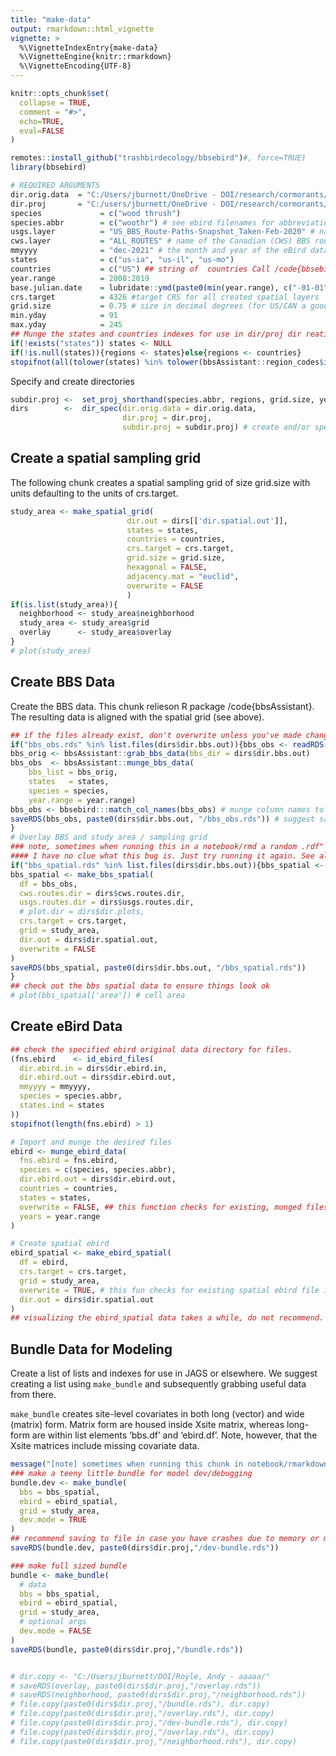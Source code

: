 ```yaml
---
title: "make-data"
output: rmarkdown::html_vignette
vignette: >
  %\VignetteIndexEntry{make-data}
  %\VignetteEngine{knitr::rmarkdown}
  %\VignetteEncoding{UTF-8}
---
```


```r
knitr::opts_chunk$set(
  collapse = TRUE,
  comment = "#>", 
  echo=TRUE, 
  eval=FALSE
)
```

```r
remotes::install_github("trashbirdecology/bbsebird")#, force=TRUE)
library(bbsebird)
```


```r
# REQUIRED ARGUMENTS
dir.orig.data  = "C:/Users/jburnett/OneDrive - DOI/research/cormorants/dubcorm-data-backup/" 
dir.proj       = "C:/users/jburnett/OneDrive - DOI/research/cormorants/do-not-edit/"
species             = c("wood thrush")
species.abbr        = c("woothr") # see ebird filenames for abbreviation
usgs.layer          = "US_BBS_Route-Paths-Snapshot_Taken-Feb-2020" # name of the USGS BBS route shapefile 
cws.layer           = "ALL_ROUTES" # name of the Canadian (CWS) BBS route shapefile.
mmyyyy              = "dec-2021" # the month and year of the eBird data downloads on file
states              = c("us-ia", "us-il", "us-mo")
countries           = c("US") ## string of  countries Call /code{bbsebird::iso.codes} to find relevant 
year.range          = 2008:2019
base.julian.date    = lubridate::ymd(paste0(min(year.range), c("-01-01"))) 
crs.target          = 4326 #target CRS for all created spatial layers
grid.size           = 0.75 # size in decimal degrees (for US/CAN a good est is 1.00dec deg == 111.11km)
min.yday            = 91
max.yday            = 245
## Munge the states and countries indexes for use in dir/proj dir reation
if(!exists("states")) states <- NULL
if(!is.null(states)){regions <- states}else{regions <- countries}
stopifnot(all(tolower(states) %in% tolower(bbsAssistant::region_codes$iso_3166_2)))
```

Specify and create directories
```r
subdir.proj <-  set_proj_shorthand(species.abbr, regions, grid.size, year.range)
dirs        <-  dir_spec(dir.orig.data = dir.orig.data,  
                         dir.proj = dir.proj,
                         subdir.proj = subdir.proj) # create and/or specify 
```


## Create a spatial sampling grid
The following chunk creates a spatial sampling grid of size grid.size with units defaulting to the units of crs.target.
```r
study_area <- make_spatial_grid(
                          dir.out = dirs[['dir.spatial.out']],
                          states = states,
                          countries = countries,
                          crs.target = crs.target,
                          grid.size = grid.size, 
                          hexagonal = FALSE,
                          adjacency.mat = "euclid",
                          overwrite = FALSE
                          )
if(is.list(study_area)){ 
  neighborhood <- study_area$neighborhood
  study_area <- study_area$grid
  overlay      <- study_area$overlay
}
# plot(study_area)
```


## Create BBS Data
Create the BBS data. This chunk relieson R package /code{bbsAssistant}. The resulting data is aligned with the spatial grid (see above).
```r
## if the files already exist, don't overwrite unless you've made changes to data specs
if("bbs_obs.rds" %in% list.files(dirs$dir.bbs.out)){bbs_obs <- readRDS(list.files(dirs$dir.bbs.out, "bbs_obs.rds", full.names=TRUE))}else{
bbs_orig <- bbsAssistant::grab_bbs_data(bbs_dir = dirs$dir.bbs.out) 
bbs_obs  <- bbsAssistant::munge_bbs_data(
    bbs_list = bbs_orig,
    states   = states,
    species = species, 
    year.range = year.range)
bbs_obs <- bbsebird:::match_col_names(bbs_obs) # munge column names to mesh with eBird
saveRDS(bbs_obs, paste0(dirs$dir.bbs.out, "/bbs_obs.rds")) # suggest saving data to file for easy access
}
# Overlay BBS and study area / sampling grid
### note, sometimes when running this in a notebook/rmd a random .rdf" path error occurs.
#### I have no clue what this bug is. Just try running it again. See also https://github.com/rstudio/rstudio/issues/6260
if("bbs_spatial.rds" %in% list.files(dirs$dir.bbs.out)){bbs_spatial <- readRDS(list.files(dirs$dir.bbs.out, "bbs_spatial.rds", full.names=TRUE))}else{
bbs_spatial <- make_bbs_spatial(
  df = bbs_obs,
  cws.routes.dir = dirs$cws.routes.dir,
  usgs.routes.dir = dirs$usgs.routes.dir,
  # plot.dir = dirs$dir.plots,
  crs.target = crs.target,
  grid = study_area,
  dir.out = dirs$dir.spatial.out, 
  overwrite = FALSE
)
saveRDS(bbs_spatial, paste0(dirs$dir.bbs.out, "/bbs_spatial.rds"))
}
## check out the bbs spatial data to ensure things look ok
# plot(bbs_spatial['area']) # cell area
```

## Create eBird Data
```r
## check the specified ebird original data directory for files. 
(fns.ebird    <- id_ebird_files(
  dir.ebird.in = dirs$dir.ebird.in,
  dir.ebird.out = dirs$dir.ebird.out,
  mmyyyy = mmyyyy,
  species = species.abbr,
  states.ind = states
))
stopifnot(length(fns.ebird) > 1)

# Import and munge the desired files
ebird <- munge_ebird_data(
  fns.ebird = fns.ebird,
  species = c(species, species.abbr),
  dir.ebird.out = dirs$dir.ebird.out,
  countries = countries,
  states = states,
  overwrite = FALSE, ## this function checks for existing, munged files iin dir.ebird.out..
  years = year.range
)

# Create spatial ebird
ebird_spatial <- make_ebird_spatial(
  df = ebird,
  crs.target = crs.target,
  grid = study_area,
  overwrite = TRUE, # this fun checks for existing spatial ebird file in dir.spatial.out
  dir.out = dirs$dir.spatial.out 
)
## visualizing the ebird_spatial data takes a while, do not recommend.
```

## Bundle Data for Modeling
Create a list of lists and indexes for use in JAGS or elsewhere. We suggest creating a list using `make_bundle` and subsequently grabbing useful data from there. 

`make_bundle` creates site-level covariates in both long (vector) and wide (matrix) form. Matrix form are housed inside Xsite matrix, whereas long-form are within list elements 'bbs.df' and 'ebird.df'. Note, however, that the Xsite matrices include missing covariate data.  
```r
message("[note] sometimes when running this chunk in notebook/rmarkdown it crashes. try restarting session or running interactively/n")
### make a teeny little bundle for model dev/debugging
bundle.dev <- make_bundle(
  bbs = bbs_spatial,
  ebird = ebird_spatial,
  grid = study_area,
  dev.mode = TRUE
)
## recommend saving to file in case you have crashes due to memory or modeling
saveRDS(bundle.dev, paste0(dirs$dir.proj,"/dev-bundle.rds"))

### make full sized bundle
bundle <- make_bundle(
  # data
  bbs = bbs_spatial,
  ebird = ebird_spatial,
  grid = study_area,
  # optional args
  dev.mode = FALSE
)
saveRDS(bundle, paste0(dirs$dir.proj,"/bundle.rds"))


# dir.copy <- "C:/Users/jburnett/DOI/Royle, Andy - aaaaa/"
# saveRDS(overlay, paste0(dirs$dir.proj,"/overlay.rds"))
# saveRDS(neighborhood, paste0(dirs$dir.proj,"/neighborhood.rds"))
# file.copy(paste0(dirs$dir.proj,"/bundle.rds"), dir.copy)
# file.copy(paste0(dirs$dir.proj,"/overlay.rds"), dir.copy)
# file.copy(paste0(dirs$dir.proj,"/dev-bundle.rds"), dir.copy)
# file.copy(paste0(dirs$dir.proj,"/overlay.rds"), dir.copy)
# file.copy(paste0(dirs$dir.proj,"/neighborhood.rds"), dir.copy)
```
